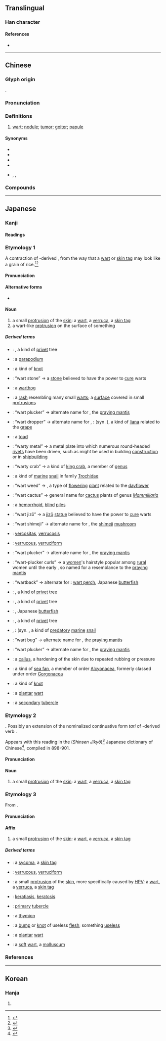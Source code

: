 {{character info}}
==Translingual==

===Han character===
{{Han char|rn=104|rad=疒|as=04|sn=9|four=00114|canj=KIKU|ids=⿸疒尤}}

====References====
* {{Han ref|kx=0769.300|dkj=22050|dj=1180.040|hdz=42661.130|uh=75A3|ud=30115|bh=ACD0|bd=44240}}

----

==Chinese==
{{zh-forms|alt=肬,𪐤}}

===Glyph origin===
{{Han etym}}
{{Han compound|疒|尤|c1=s|c2=p|t1=disease|ls=psc}}.

===Pronunciation===
{{zh-pron
|m=yóu
|c=jau4
|mn=iû
|md=ìu
|w=3hhieu
|mc=y
|oc=y
|cat=n
}}

===Definitions===
{{zh-hanzi}}

# [[wart]]; [[nodule]]; [[tumor]]; [[goiter]]; [[papule]]

====Synonyms====
* {{zh-l|瘊子}}
* {{zh-l|肉贅}}
* {{zh-l|贅瘤}}
* {{zh-l|贅疣}}
* {{q|Min Nan}} {{zh-l|贅仔}}, {{zh-l|魚贅仔}}, {{zh-l|鼠尼}}

===Compounds===
{{zh-der|疣目|疣足|疣子|臀疣|附贅懸疣|贅疣|疣豬|濕疣|疣鼻天鵝|跖疣}}

----

==Japanese==

===Kanji===
{{ja-kanji|grade=|rs=疒04}}

====Readings====
{{ja-readings
|goon=ゆ
|kanon=ゆう
|kun=いぼ-, たり-
}}

===Etymology 1===
<div style="float:right;">
{{wikipedia|lang=ja}}
{{wikipedia|Wart}}
{{wikipedia|Skin tag}}
</div>
{{ja-kanjitab|yomi=k|いぼ}}
A contraction of {{etyl|ojp|ja|sort=いぼ}}-derived {{m|ja|飯粒|tr=ihibo|lit=rice grain|pos=modern reading ''ībo''}}, from the way that a [[wart]] or [[skin tag]] may look like a grain of rice.<ref name="KDJ">{{R:Kokugo Dai Jiten}}</ref><ref name="DJR">{{R:Daijirin}}</ref>

====Pronunciation====
{{ja-pron|yomi=k|いぼ|acc=1|acc_ref=DJR}}

====Alternative forms====
* {{ja-l|肬}}

====Noun====
{{ja-noun|いぼ}}

# a small [[protrusion]] of the [[skin]]: a [[wart]], a [[verruca]], a [[skin tag]]
# a wart-like [[protrusion]] on the surface of something

=====Derived terms=====
{{der-top}}
* {{ja-r|疣の木|いぼのき}}: {{taxlink|Ligustrum obtusifolium|species|noshow=1|ver=170105}}, a kind of [[privet]] tree
* {{ja-r|疣足|いぼあし}}: a [[parapodium]]
* {{ja-r|疣結|いぼい}}: a kind of [[knot]]
* {{ja-r|疣石|いぼいし}}: “wart stone” → a [[stone]] believed to have the power to [[cure]] warts
* {{ja-r|疣猪|いぼいのしし}}: a [[warthog]]
* {{ja-r|疣疣|いぼいぼ}}: a [[rash]] resembling many small [[wart]]s; a [[surface]] covered in small [[protrusion]]s
* {{ja-r|疣毟|いぼ.うじり}}: “wart plucker” → alternate name for {{m|ja|蟷螂|tr=kamakiri}}, the [[praying mantis]]
* {{ja-r|疣落|いぼ.おとし}}: “wart dropper” → alternate name for {{m|ja|蝦蔓}}, {{m|ja|蘡薁|tr=ebizuru}}: {{taxlink|Vitis heyneana subsp. ficifolia|subspecies|noshow=1|ver=170105}} (syn. {{taxlink|Vitis ficifolia|species|noshow=1|ver=170105}}), a kind of [[liana]] related to the [[grape]]
* {{ja-r|疣蛙|いぼがえる}}: a [[toad]]
* {{ja-r|疣金物|いぼ かなもの}}: “warty metal” → a metal plate into which numerous round-headed [[rivet]]s have been driven, such as might be used in building [[construction]] or in [[shipbuilding]]
* {{ja-r|疣蟹|いぼがに}}: “warty crab” → a kind of [[king crab]], a member of [[genus]] {{taxlink|Paralithodes|genus|noshow=1|ver=170105}}
* {{ja-r|疣細螺|いぼきさご}}: a kind of [[marine]] [[snail]] in family [[Trochidae]]
* {{ja-r|疣草|いぼくさ}}: “wart weed” → {{taxlink|Murdannia keisak|species|noshow=1|ver=170105}}, a type of [[flowering]] [[plant]] related to the [[dayflower]]
* {{ja-r|疣仙人掌|いぼ さぼてん}}: “wart cactus” → general name for [[cactus]] plants of genus ''[[Mammillaria]]''
* {{ja-r|疣痔|いぼじ}}: a [[hemorrhoid]], [[blind]] [[piles]]
* {{ja-r|疣地蔵|いぼ じぞう}}: “wart jizō” → a [[jizō]] [[statue]] believed to have the power to [[cure]] warts
* {{ja-r|疣占地|いぼ しめじ}}: “wart shimeji” → alternate name for {{m|ja|占地|tr=shimeji}}, the [[shimeji]] [[mushroom]]
* {{ja-r|疣症|いぼしょう}}: [[vercositas]], [[verrucosis]]
* {{ja-r|疣状|いぼじょう}}: [[verrucous]], [[verruciform]]
* {{ja-r|疣毟|いぼじり}}: “wart plucker” → alternate name for {{m|ja|蟷螂|tr=kamakiri}}, the [[praying mantis]]
* {{ja-r|疣毟巻|いぼじりまき}}: “wart-plucker curls” → a [[women]]'s hairstyle popular among [[rural]] women until the early {{w|Shōwa period}}, so named for a resemblance to the [[praying mantis]]
* {{ja-r|疣背|いぼぜ}}: “wartback” → alternate for {{m|ja|疣鯛|tr=ibodai}}: [[wart perch]], Japanese [[butterfish]]
* {{ja-r|疣取|いぼた}}: {{taxlink|Ligustrum obtusifolium|species|noshow=1|ver=170105}}, a kind of [[privet]] tree
* {{ja-r|疣取の木|いぼたのき}}: {{taxlink|Ligustrum obtusifolium|species|noshow=1|ver=170105}}, a kind of [[privet]] tree
* {{ja-r|疣鯛|いぼだい}}: {{vern|wart perch}}, Japanese [[butterfish]]
* {{ja-r|疣取|いぼとり}}: {{taxlink|Ligustrum obtusifolium|species|noshow=1|ver=170105}}, a kind of [[privet]] tree
* {{ja-r|疣螺|いぼにし}}, {{ja-r|疣辛螺|いぼにし}}: {{taxlink|Reishia clavigera|species|noshow=1|ver=170105}} (syn. {{taxlink|Thais clavigera|species|noshow=1|ver=170105}}, a kind of [[predatory]] [[marine]] [[snail]]
* {{ja-r|疣虫|いぼむし}}: “wart bug” → alternate name for {{m|ja|蟷螂|tr=kamakiri}}, the [[praying mantis]]
* {{ja-r|疣毟|いぼむしり}}: “wart plucker” → alternate name for {{m|ja|蟷螂|tr=kamakiri}}, the [[praying mantis]]
* {{ja-r|疣目|いぼめ}}: a [[callus]], a hardening of the skin due to repeated rubbing or pressure
* {{ja-r|疣海楊|いぼやぎ}}: a kind of [[sea fan]], a member of order [[Alcyonacea]], formerly classed under order [[Gorgonacea]]
* {{ja-r|疣結|いぼゆい}}: a kind of [[knot]]
{{der-mid}}
* {{ja-r|足底疣|そくてい いぼ}}: a [[plantar]] [[wart]]
* {{ja-r|副疣|ふくいぼ}}: a [[secondary]] [[tubercle]]
{{der-bottom}}

===Etymology 2===
{{ja-kanjitab|yomi=k|たり}}
{{unk|ja|sort=たり}}. Possibly an extension of the nominalized continuative form ''tari'' of {{etyl|ojp|ja|sort=たり}}-derived verb {{m|ja|垂る|tr=taru||to hang down, to hang off of|pos=superseded by modern {{m|ja|垂れる}} ''tareru''}}.

Appears with this reading in the {{lang|ja|新選字鏡}} (''Shinsen Jikyō'')<ref name="KDJ">{{R:Kokugo Dai Jiten}}</ref> Japanese dictionary of Chinese<ref name="SJ">{{RQ:Shinsen_Jikyō}}</ref>, compiled in 898-901.

====Pronunciation====
{{ja-pron|yomi=k|たり}}

====Noun====
{{ja-noun|たり}}

# {{lb|ja|sort=たり|obsolete|rare}} a small [[protrusion]] of the [[skin]]: a [[wart]], a [[verruca]], a [[skin tag]]

===Etymology 3===
{{ja-kanjitab|yomi=on|ゆう}}

From {{der|ja|ltc|sort=ゆう|-}} {{ltc-l|疣}}.

====Pronunciation====
{{ja-pron|yomi=kanon|ゆう}}

====Affix====
{{ja-pos|affix|ゆう|hhira=いう}}

# {{lb|ja|sort=ゆう|rare|medical|only in compounds}} a small [[protrusion]] of the [[skin]]: a [[wart]], a [[verruca]], a [[skin tag]]

=====Derived terms=====
{{der-top}}
* {{ja-r|疣腫|ゆうしゅ}}: a [[sycoma]], a [[skin tag]]
* {{ja-r|疣状|ゆうじょう}}: [[verrucous]], [[verruciform]]
* {{ja-r|疣贅|ゆうぜい}}: a small [[protrusion]] of the [[skin]], more specifically caused by [[human papillomavirus|HPV]]: a [[wart]], a [[verruca]], a [[skin tag]]
* {{ja-r|疣贅症|ゆうぜいしょう}}: [[keratiasis]], [[keratosis]]
{{der-mid}}
* {{ja-r|主疣|しゅゆう}}: [[primary]] [[tubercle]]
* {{ja-r|小疣|しょうゆう}}: a [[thymion]]
* {{ja-r|贅疣|ぜいゆう}}: a [[bump]] or [[knot]] of useless [[flesh]]; something [[useless]]
* {{ja-r|足底疣贅|そくてい ゆうぜい}}: a [[plantar]] [[wart]]
* {{ja-r|軟疣|なんゆう}}: a [[soft]] [[wart]], a [[molluscum]]
{{der-bottom}}

===References===
<references/>

----

==Korean==

===Hanja===
{{ko-hanja|hangeul=유|eumhun=|mr=yu|y=yu}}

# {{rfdef|ko|sort=疒04}}